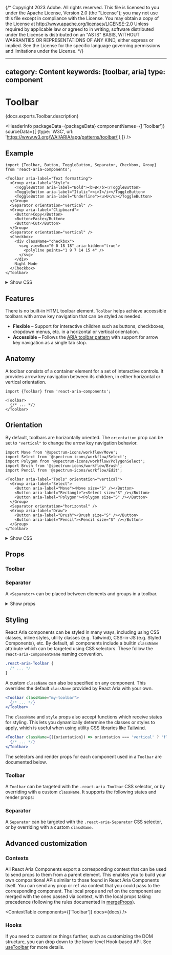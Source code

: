 {/* Copyright 2023 Adobe. All rights reserved.
This file is licensed to you under the Apache License, Version 2.0 (the "License");
you may not use this file except in compliance with the License. You may obtain a copy
of the License at http://www.apache.org/licenses/LICENSE-2.0
Unless required by applicable law or agreed to in writing, software distributed under
the License is distributed on an "AS IS" BASIS, WITHOUT WARRANTIES OR REPRESENTATIONS
OF ANY KIND, either express or implied. See the License for the specific language
governing permissions and limitations under the License. */}



---
category: Content
keywords: [toolbar, aria]
type: component
---

# Toolbar

<PageDescription>{docs.exports.Toolbar.description}</PageDescription>

<HeaderInfo
  packageData={packageData}
  componentNames={['Toolbar']}
  sourceData={[
    {type: 'W3C', url: 'https://www.w3.org/WAI/ARIA/apg/patterns/toolbar/'}
  ]} />

## Example

```tsx example
import {Toolbar, Button, ToggleButton, Separator, Checkbox, Group} from 'react-aria-components';

<Toolbar aria-label="Text formatting">
  <Group aria-label="Style">
    <ToggleButton aria-label="Bold"><b>B</b></ToggleButton>
    <ToggleButton aria-label="Italic"><i>I</i></ToggleButton>
    <ToggleButton aria-label="Underline"><u>U</u></ToggleButton>
  </Group>
  <Separator orientation="vertical" />
  <Group aria-label="Clipboard">
    <Button>Copy</Button>
    <Button>Paste</Button>
    <Button>Cut</Button>
  </Group>
  <Separator orientation="vertical" />
  <Checkbox>
    <div className="checkbox">
      <svg viewBox="0 0 18 18" aria-hidden="true">
        <polyline points="1 9 7 14 15 4" />
      </svg>
    </div>
    Night Mode
  </Checkbox>
</Toolbar>
```

<details>
  <summary style={{fontWeight: 'bold'}}><ChevronRight size="S" /> Show CSS</summary>
```css hidden
@import './Checkbox.mdx' layer(checkbox);
@import './Button.mdx' layer(button);
@import './ToggleButton.mdx' layer(togglebutton);
```

```css
@import "@react-aria/example-theme/index.css";

.react-aria-Toolbar {
  display: flex;
  flex-wrap: wrap;
  gap: 5px;

  &[data-orientation=horizontal] {
    flex-direction: row;
  }

  .react-aria-Group {
    display: contents;
  }

  .react-aria-ToggleButton {
    width: 32px;
  }
}

.react-aria-Separator {
  align-self: stretch;
  background-color: var(--border-color);

  &[aria-orientation=vertical] {
    width: 1px;
    margin: 0px 10px;
  }
}
```

</details>

## Features

There is no built-in HTML toolbar element. `Toolbar` helps achieve accessible toolbars with arrow key navigation that can be styled as needed.

* **Flexible** – Support for interactive children such as buttons, checkboxes, dropdown menus, etc. in a horizontal or vertical orientation.
* **Accessible** – Follows the [ARIA toolbar pattern](https://www.w3.org/WAI/ARIA/apg/patterns/toolbar/) with support for arrow key navigation as a single tab stop.

## Anatomy

<Anatomy />

A toolbar consists of a container element for a set of interactive controls. It provides arrow key navigation between its children, in either horizontal or vertical orientation.

```tsx
import {Toolbar} from 'react-aria-components';

<Toolbar>
  {/* ... */}
</Toolbar>
```

## Orientation

By default, toolbars are horizontally oriented. The `orientation` prop can be set to `"vertical"` to change the arrow key navigation behavior.

```tsx example
import Move from '@spectrum-icons/workflow/Move';
import Select from '@spectrum-icons/workflow/Select';
import Polygon from '@spectrum-icons/workflow/PolygonSelect';
import Brush from '@spectrum-icons/workflow/Brush';
import Pencil from '@spectrum-icons/workflow/Edit';

<Toolbar aria-label="Tools" orientation="vertical">
  <Group aria-label="Select">
    <Button aria-label="Move"><Move size="S" /></Button>
    <Button aria-label="Rectangle"><Select size="S" /></Button>
    <Button aria-label="Polygon"><Polygon size="S" /></Button>
  </Group>
  <Separator orientation="horizontal" />
  <Group aria-label="Draw">
    <Button aria-label="Brush"><Brush size="S" /></Button>
    <Button aria-label="Pencil"><Pencil size="S" /></Button>
  </Group>
</Toolbar>
```

<details>
  <summary style={{fontWeight: 'bold'}}><ChevronRight size="S" /> Show CSS</summary>

```css
.react-aria-Toolbar {
  width: fit-content;

  &[data-orientation=vertical] {
    flex-direction: column;
    align-items: start;
  }
}

.react-aria-Separator {
  &:not([aria-orientation=vertical]) {
    border: none;
    height: 1px;
    width: 100%;
    margin: 10px 0;
  }
}
```

</details>

## Props

### Toolbar

<PropTable component={docs.exports.Toolbar} links={docs.links} />

### Separator

A `<Separator>` can be placed between elements and groups in a toolbar.

<details>
  <summary style={{fontWeight: 'bold'}}><ChevronRight size="S" /> Show props</summary>

  <PropTable component={docs.exports.Separator} links={docs.links} />

</details>

## Styling

React Aria components can be styled in many ways, including using CSS classes, inline styles, utility classes (e.g. Tailwind), CSS-in-JS (e.g. Styled Components), etc. By default, all components include a builtin `className` attribute which can be targeted using CSS selectors. These follow the `react-aria-ComponentName` naming convention.

```css
.react-aria-Toolbar {
  /* ... */
}
```

A custom `className` can also be specified on any component. This overrides the default `className` provided by React Aria with your own.

```jsx
<Toolbar className="my-toolbar">
  {/* ... */}
</Toolbar>
```

The `className` and `style` props also accept functions which receive states for styling. This lets you dynamically determine the classes or styles to apply, which is useful when using utility CSS libraries like [Tailwind](https://tailwindcss.com/).

```jsx
<Toolbar className={({orientation}) => orientation === 'vertical' ? 'flex-col' : 'flex-row'}>
  {/* ... */}
</Toolbar>
```

The selectors and render props for each component used in a `Toolbar` are documented below.

### Toolbar

A `Toolbar` can be targeted with the `.react-aria-Toolbar` CSS selector, or by overriding with a custom `className`. It supports the following states and render props:

<StateTable properties={docs.exports.ToolbarRenderProps.properties} />

### Separator

A `Separator` can be targeted with the `.react-aria-Separator` CSS selector, or by overriding with a custom `className`.

## Advanced customization

### Contexts

All React Aria Components export a corresponding context that can be used to send props to them from a parent element. This enables you to build your own compositional APIs similar to those found in React Aria Components itself. You can send any prop or ref via context that you could pass to the corresponding component. The local props and ref on the component are merged with the ones passed via context, with the local props taking precedence (following the rules documented in [mergeProps](mergeProps.html)).

<ContextTable components={['Toolbar']} docs={docs} />

### Hooks

If you need to customize things further, such as customizing the DOM structure, you can drop down to the lower level Hook-based API. See [useToolbar](useToolbar.html) for more details.
